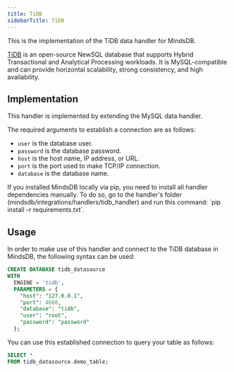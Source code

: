 ```yaml
---
title: TiDB
sidebarTitle: TiDB
---
```


This is the implementation of the TiDB data handler for MindsDB.

[TiDB](https://www.pingcap.com/tidb/) is an open-source NewSQL database that supports Hybrid Transactional and Analytical Processing workloads. It is MySQL-compatible and can provide horizontal scalability, strong consistency, and high availability.

## Implementation

This handler is implemented by extending the MySQL data handler.

The required arguments to establish a connection are as follows:

* `user` is the database user.
* `password` is the database password.
* `host` is the host name, IP address, or URL.
* `port` is the port used to make TCP/IP connection.
* `database` is the database name.

<Tip>
If you installed MindsDB locally via pip, you need to install all handler dependencies manually. To do so, go to the handler's folder (mindsdb/integrations/handlers/tidb_handler) and run this command: `pip install -r requirements.txt`.
</Tip>

## Usage

In order to make use of this handler and connect to the TiDB database in MindsDB, the following syntax can be used:

```sql
CREATE DATABASE tidb_datasource
WITH
  ENGINE = 'tidb',
  PARAMETERS = {
    "host": "127.0.0.1",
    "port": 4000,
    "database": "tidb",
    "user": "root",
    "password": "password"
  };
```

You can use this established connection to query your table as follows:

```sql
SELECT *
FROM tidb_datasource.demo_table;
```
